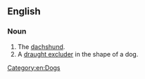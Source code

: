 ==English==

===Noun===
{{en-noun}}

# The [[dachshund]].
# A [[draught excluder]] in the shape of a dog.

[[Category:en:Dogs]]